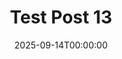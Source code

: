 ---
title: "Test Post 13"
date: "2025-09-14T00:00:00"
tags: ["devlog", "misc"]
draft: false
slug: "test-post-13"
---